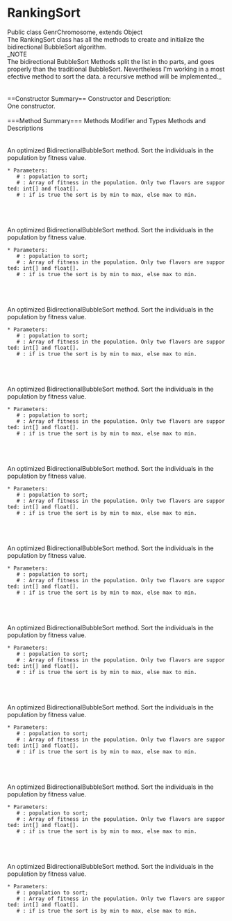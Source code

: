 = RankingSort =
Public class GenrChromosome, extends Object<br>
The RankingSort class has all the methods to create and initialize the bidirectional BubbleSort algorithm.
<br>
_NOTE
<br>
The bidirectional BubbleSort Methods split the list in tho parts, and goes properly than the traditional BubbleSort. Nevertheless I'm working in a most efective method to sort the data. a recursive method will be implemented._
<br>
<br>
<br> 
==Constructor Summary== 
Constructor and Description:<br>
One constructor.
<br>
<br>
===Method Summary===
Methods Modifier and Types
Methods and Descriptions
{{{RankingSort(PApplet parent)}}}
<br>
<br>
{{{BidirectionalBubbleSort(Object[][] population, float[] arrResults)}}}
<br>
An optimized BidirectionalBubbleSort method. Sort the individuals in the population by fitness value.
 * Parameters:
    # {{{population}}}: population to sort;
    # {{{arrResults}}}: Array of fitness in the population. Only two flavors are supported: int[] and float[].
    # {{{minmax}}}: if is true the sort is by min to max, else max to min.
<br>
<br>
{{{void BidirectionalBubbleSort(Object[][] population, int[] arrResults)}}}
<br>
An optimized BidirectionalBubbleSort method. Sort the individuals in the population by fitness value.
 * Parameters:
    # {{{population}}}: population to sort;
    # {{{arrResults}}}: Array of fitness in the population. Only two flavors are supported: int[] and float[].
    # {{{minmax}}}: if is true the sort is by min to max, else max to min.
<br>
<br>
{{{void BidirectionalBubbleSort(double[][] population, float[] arrResults)}}}
<br>
An optimized BidirectionalBubbleSort method. Sort the individuals in the population by fitness value.
 * Parameters:
    # {{{population}}}: population to sort;
    # {{{arrResults}}}: Array of fitness in the population. Only two flavors are supported: int[] and float[].
    # {{{minmax}}}: if is true the sort is by min to max, else max to min.
<br>
<br>
{{{void BidirectionalBubbleSort(double[][] population, int[] arrResults)}}}
<br>
An optimized BidirectionalBubbleSort method. Sort the individuals in the population by fitness value.
 * Parameters:
    # {{{population}}}: population to sort;
    # {{{arrResults}}}: Array of fitness in the population. Only two flavors are supported: int[] and float[].
    # {{{minmax}}}: if is true the sort is by min to max, else max to min.
<br>
<br>
{{{void BidirectionalBubbleSort(float[][] population, float[] arrResults)}}}
<br>
An optimized BidirectionalBubbleSort method. Sort the individuals in the population by fitness value.
 * Parameters:
    # {{{population}}}: population to sort;
    # {{{arrResults}}}: Array of fitness in the population. Only two flavors are supported: int[] and float[].
    # {{{minmax}}}: if is true the sort is by min to max, else max to min.
<br>
<br>
{{{void BidirectionalBubbleSort(float[][] population, int[] arrResults)}}}
<br>
An optimized BidirectionalBubbleSort method. Sort the individuals in the population by fitness value.
 * Parameters:
    # {{{population}}}: population to sort;
    # {{{arrResults}}}: Array of fitness in the population. Only two flavors are supported: int[] and float[].
    # {{{minmax}}}: if is true the sort is by min to max, else max to min.
<br>
<br>
{{{void BidirectionalBubbleSort(int[][] population, float[] arrResults)}}}
<br>
An optimized BidirectionalBubbleSort method. Sort the individuals in the population by fitness value.
 * Parameters:
    # {{{population}}}: population to sort;
    # {{{arrResults}}}: Array of fitness in the population. Only two flavors are supported: int[] and float[].
    # {{{minmax}}}: if is true the sort is by min to max, else max to min.
<br>
<br>
{{{void BidirectionalBubbleSort(int[][] population, int[] arrResults)}}}
<br>
An optimized BidirectionalBubbleSort method. Sort the individuals in the population by fitness value.
 * Parameters:
    # {{{population}}}: population to sort;
    # {{{arrResults}}}: Array of fitness in the population. Only two flavors are supported: int[] and float[].
    # {{{minmax}}}: if is true the sort is by min to max, else max to min.
<br>
<br>
{{{void BidirectionalBubbleSort(char[][] population, float[] arrResults)}}}
<br>
An optimized BidirectionalBubbleSort method. Sort the individuals in the population by fitness value.
 * Parameters:
    # {{{population}}}: population to sort;
    # {{{arrResults}}}: Array of fitness in the population. Only two flavors are supported: int[] and float[].
    # {{{minmax}}}: if is true the sort is by min to max, else max to min.
<br>
<br>
{{{void BidirectionalBubbleSort(char[][] population, int[] arrResults)}}}
<br>
An optimized BidirectionalBubbleSort method. Sort the individuals in the population by fitness value.
 * Parameters:
    # {{{population}}}: population to sort;
    # {{{arrResults}}}: Array of fitness in the population. Only two flavors are supported: int[] and float[].
    # {{{minmax}}}: if is true the sort is by min to max, else max to min.